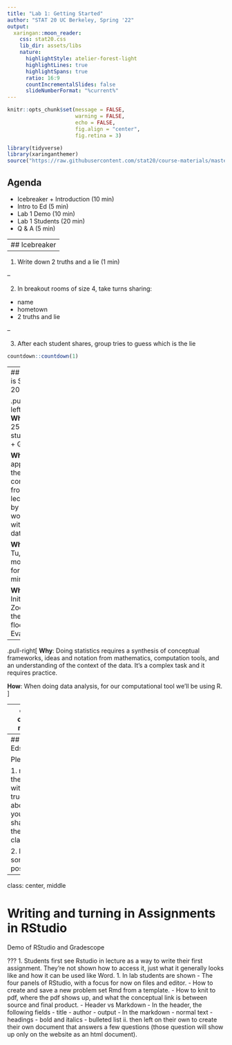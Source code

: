 ```yaml
---
title: "Lab 1: Getting Started"
author: "STAT 20 UC Berkeley, Spring '22"
output:
  xaringan::moon_reader:
    css: stat20.css
    lib_dir: assets/libs
    nature:
      highlightStyle: atelier-forest-light
      highlightLines: true
      highlightSpans: true
      ratio: 16:9
      countIncrementalSlides: false
      slideNumberFormat: "%current%"
---
```


```r
knitr::opts_chunk$set(message = FALSE,
                      warning = FALSE,
                      echo = FALSE,
                      fig.align = "center",
                      fig.retina = 3)

library(tidyverse)
library(xaringanthemer)
source("https://raw.githubusercontent.com/stat20/course-materials/master/stat20-style.r")
```

## Agenda 

- Icebreaker + Introduction (10 min) 
- Intro to Ed (5 min)
- Lab 1 Demo (10 min)
- Lab 1 Students (20 min)
- Q & A (5 min)

---
## Icebreaker
--

1. Write down 2 truths and a lie (1 min)

--

2. In breakout rooms of size 4, take turns sharing:
  - name
  - hometown
  - 2 truths and lie
  
--

3. After each student shares, group tries to guess which is the lie

```r
countdown::countdown(1)
```

---
## What is Stat 20 Lab?

.pull-left[
**Who**: 25-30 students + GSI

**What**: applying the concepts from lecture by working with real data  

**When**: Tu, Th mornings for 50 minutes  

**Where**: Initially Zoom, then 3rd floor Evans  
]

--

.pull-right[
**Why**: Doing statistics requires a synthesis of conceptual frameworks, ideas and notation from mathematics, computation tools, and an understanding of the context of the data. It's a complex task and it requires practice.  

**How**: When doing data analysis, for our computational tool we'll be using R.
]

---
class: center, middle

# Course Communication

Demo of Ed

---
## Edstem.org

Please

1. reply to the post with one true thing about yourself to share with the entire class,

2. like someone's post.


---
class: center, middle

# Writing and turning in Assignments in RStudio

Demo of RStudio and Gradescope

???
1. Students first see Rstudio in lecture as a way to write their first assignment. They're not shown how to access it, just what it generally looks like and how it can be used like Word.
1. In lab students are shown
    - The four panels of RStudio, with a focus for now on files and editor.
    - How to create and save a new problem set Rmd from a template.
    - How to knit to pdf, where the pdf shows up, and what the conceptual link is between source and final product.
    - Header vs Markdown
    - In the header, the following fields
        - title
        - author
        - output
    - In the markdown
        - normal text
        - headings
        - bold and italics
        - bulleted list
    ii. then left on their own to create their own document that answers a few questions (those question will show up only on the website as an html document).
